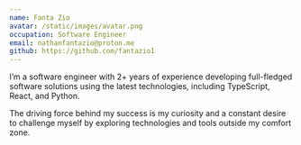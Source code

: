 ```yaml
---
name: Fanta Zio
avatar: /static/images/avatar.png
occupation: Software Engineer
email: nathanfantazio@proton.me
github: https://github.com/fantazio1
---
```


I’m a software engineer with 2+ years of experience developing full-fledged software solutions using the latest technologies, including TypeScript, React, and Python.

The driving force behind my success is my curiosity and a constant desire to challenge myself by exploring technologies and tools outside my comfort zone.